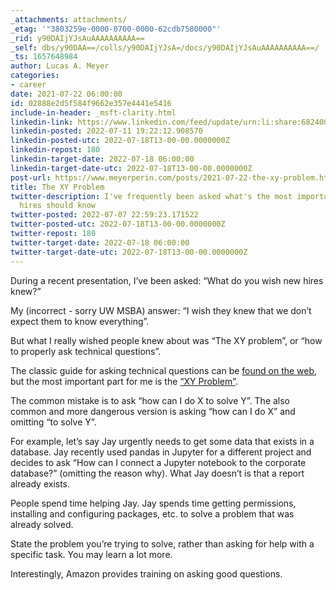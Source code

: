 ```yaml
---
_attachments: attachments/
_etag: '"3803259e-0000-0700-0000-62cdb7580000"'
_rid: y90DAIjYJsAuAAAAAAAAAA==
_self: dbs/y90DAA==/colls/y90DAIjYJsA=/docs/y90DAIjYJsAuAAAAAAAAAA==/
_ts: 1657648984
author: Lucas A. Meyer
categories:
- career
date: 2021-07-22 06:00:00
id: 02888e2d5f584f9662e357e4441e5416
include-in-header: _msft-clarity.html
linkedin-link: https://www.linkedin.com/feed/update/urn:li:share:6824003596196085760
linkedin-posted: 2022-07-11 19:22:12.908570
linkedin-posted-utc: 2022-07-18T13-00-00.0000000Z
linkedin-repost: 180
linkedin-target-date: 2022-07-18 06:00:00
linkedin-target-date-utc: 2022-07-18T13-00-00.0000000Z
post-url: https://www.meyerperin.com/posts/2021-07-22-the-xy-problem.html
title: The XY Problem
twitter-description: I've frequently been asked what's the most important thing new
  hires should know
twitter-posted: 2022-07-07 22:59:23.171522
twitter-posted-utc: 2022-07-18T13-00-00.0000000Z
twitter-repost: 180
twitter-target-date: 2022-07-18 06:00:00
twitter-target-date-utc: 2022-07-18T13-00-00.0000000Z
---
```


During a recent presentation, I've been asked: "What do you wish new hires knew?"

My (incorrect - sorry UW MSBA) answer: "I wish they knew that we don't expect them to know everything". 

But what I really wished people knew about was "The XY problem", or "how to properly ask technical questions".

The classic guide for asking technical questions can be [found on the web](https://buff.ly/3efqRVR), but the most important part for me is the ["XY Problem"](https://buff.ly/3yTtEvE).

The common mistake is to ask "how can I do X to solve Y". The also common and more dangerous version is asking "how can I do X" and omitting "to solve Y".

For example, let's say Jay urgently needs to get some data that exists in a database. Jay recently used pandas in Jupyter for a different project and decides to ask "How can I connect a Jupyter notebook to the corporate database?" (omitting the reason why). What Jay doesn't is that a report already exists.

People spend time helping Jay. Jay spends time getting permissions, installing and configuring packages, etc. to solve a problem that was already solved.

State the problem you're trying to solve, rather than asking for help with a specific task. You may learn a lot more.

Interestingly, Amazon provides training on asking good questions.
